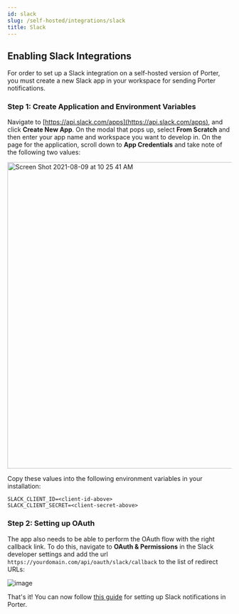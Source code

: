 ```yaml
---
id: slack
slug: /self-hosted/integrations/slack
title: Slack
---
```


## Enabling Slack Integrations

For order to set up a Slack integration on a self-hosted version of Porter, you must create a new Slack app in your workspace for sending Porter notifications.

### Step 1: Create Application and Environment Variables

Navigate to [https://api.slack.com/apps](https://api.slack.com/apps), and click **Create New App**. On the modal that pops up, select **From Scratch** and then enter your app name and workspace you want to develop in. On the page for the application, scroll down to **App Credentials** and take note of the following two values:

<img
  width="689"
  alt="Screen Shot 2021-08-09 at 10 25 41 AM"
  src="https://user-images.githubusercontent.com/25856165/128722685-28bd99c5-3a28-43cb-b002-356f6963a682.png"
/>

Copy these values into the following environment variables in your installation:

```
SLACK_CLIENT_ID=<client-id-above>
SLACK_CLIENT_SECRET=<client-secret-above>
```

### Step 2: Setting up OAuth

The app also needs to be able to perform the OAuth flow with the right callback link. To do this,
navigate to **OAuth & Permissions** in the Slack developer settings and add the url `https://yourdomain.com/api/oauth/slack/callback` to the list of redirect URLs:

![image](https://user-images.githubusercontent.com/25856165/128723683-c4fb2ac4-e0df-4989-9224-08806aadcb26.png)

That's it! You can now follow [this guide](https://docs.porter.run/docs/setting-up-slack-notifications) for setting up Slack notifications in Porter.
